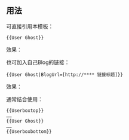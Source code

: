 <noinclude>{{template doc page viewed directly}}</noinclude>
<!--此用戶框會自動把你加入以下的用戶組別：
*[[:Category:Ghost 使用者|Ghost 使用者]]-->

== 用法 ==
可直接引用本模板：
<pre>{{User Ghost}}</pre>

效果：
{{User Ghost}}

也可加入自己Blog的链接：
<pre>{{User Ghost|BlogUrl=[http://**** 链接标题]}}</pre>

效果：
{{User Ghost|BlogUrl=[http://**** 链接标题]}}

通常结合<code>{{tl|Userboxtop}}</code>使用：
<pre>
{{Userboxtop}}
……
{{User Ghost}}
……
{{Userboxbottom}}
</pre>